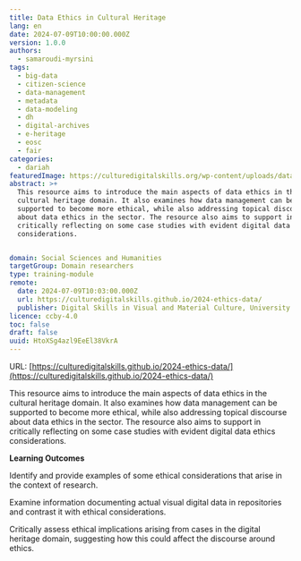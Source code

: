 ```yaml
---
title: Data Ethics in Cultural Heritage
lang: en
date: 2024-07-09T10:00:00.000Z
version: 1.0.0
authors:
  - samaroudi-myrsini
tags:
  - big-data
  - citizen-science
  - data-management
  - metadata
  - data-modeling
  - dh
  - digital-archives
  - e-heritage
  - eosc
  - fair
categories:
  - dariah
featuredImage: https://culturedigitalskills.org/wp-content/uploads/dataethics_poster.png
abstract: >+
  This resource aims to introduce the main aspects of data ethics in the
  cultural heritage domain. It also examines how data management can be
  supported to become more ethical, while also addressing topical discourse
  about data ethics in the sector. The resource also aims to support in
  critically reflecting on some case studies with evident digital data ethics
  considerations.


domain: Social Sciences and Humanities
targetGroup: Domain researchers
type: training-module
remote:
  date: 2024-07-09T10:03:00.000Z
  url: https://culturedigitalskills.github.io/2024-ethics-data/
  publisher: Digital Skills in Visual and Material Culture, University of Brighton
licence: ccby-4.0
toc: false
draft: false
uuid: HtoXSg4azl9EeEl38VkrA
---
```

URL: [https://culturedigitalskills.github.io/2024-ethics-data/](https://culturedigitalskills.github.io/2024-ethics-data/)



This resource aims to introduce the main aspects of data ethics in the cultural heritage domain. It also examines how data management can be supported to become more ethical, while also addressing topical discourse about data ethics in the sector. The resource also aims to support in critically reflecting on some case studies with evident digital data ethics considerations.

**Learning Outcomes**

Identify and provide examples of some ethical considerations that arise in the context of research.

Examine information documenting actual visual digital data in repositories and contrast it with ethical considerations.

Critically assess ethical implications arising from cases in the digital heritage domain, suggesting how this could affect the discourse around ethics.
